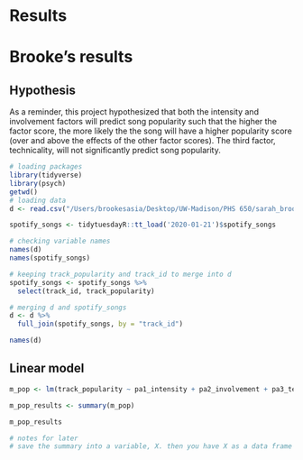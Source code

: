 # Results

# Brooke's results

## Hypothesis

As a reminder, this project hypothesized that both the intensity and involvement factors will predict song popularity such that the higher the factor score, the more likely the the song will have a higher popularity score (over and above the effects of the other factor scores). The third factor, technicality, will not significantly predict song popularity.

```r
# loading packages
library(tidyverse)
library(psych)
getwd()
# loading data
d <- read.csv("/Users/brookesasia/Desktop/UW-Madison/PHS 650/sarah_brooke_final_paper/Homework3_variables.csv")

spotify_songs <- tidytuesdayR::tt_load('2020-01-21')$spotify_songs

# checking variable names
names(d)
names(spotify_songs)

# keeping track_popularity and track_id to merge into d
spotify_songs <- spotify_songs %>%
  select(track_id, track_popularity)

# merging d and spotify_songs
d <- d %>%
  full_join(spotify_songs, by = "track_id")

names(d)
```

## Linear model

```r
m_pop <- lm(track_popularity ~ pa1_intensity + pa2_involvement + pa3_technicality, data = d)

m_pop_results <- summary(m_pop)

m_pop_results

# notes for later
# save the summary into a variable, X. then you have X as a data frame and you can treat it like a dataframe where you create variables and lower confidence interval is b minus SE and create it as a variable and then do the same thing for the upper. then you could also round all of the variables and select out what you do and don't want. and then write it kable whatever when you have the way you want it to look.
```
